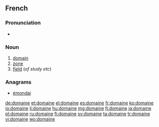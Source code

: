 ==French==

===Pronunciation===
* {{audio|Fr-domaine.ogg|Audio}}

===Noun===
{{head|fr|noun|m}}

# [[domain]]
# [[zone]]
# [[field]] (''of study etc'')

===Anagrams===
* [[émondai#French|émondai]]

[[de:domaine]]
[[et:domaine]]
[[el:domaine]]
[[es:domaine]]
[[fr:domaine]]
[[ko:domaine]]
[[io:domaine]]
[[li:domaine]]
[[hu:domaine]]
[[mg:domaine]]
[[fj:domaine]]
[[ja:domaine]]
[[pl:domaine]]
[[ru:domaine]]
[[fi:domaine]]
[[sv:domaine]]
[[ta:domaine]]
[[tr:domaine]]
[[vi:domaine]]
[[wo:domaine]]